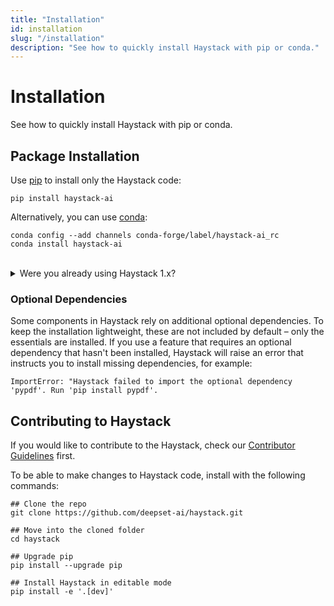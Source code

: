 ```yaml
---
title: "Installation"
id: installation
slug: "/installation"
description: "See how to quickly install Haystack with pip or conda."
---
```


# Installation

See how to quickly install Haystack with pip or conda.

## Package Installation

Use [pip](https://github.com/pypa/pip) to install only the Haystack code:

```shell
pip install haystack-ai
```

Alternatively, you can use [conda](https://docs.conda.io/projects/conda/en/stable/):

```shell
conda config --add channels conda-forge/label/haystack-ai_rc
conda install haystack-ai
```

<br />

<details>

<summary>Were you already using Haystack 1.x?</summary>

:::warning

Installing `farm-haystack` and `haystack-ai` in the same Python environment (virtualenv, Colab, or system) causes problems.

Installing both packages in the same environment can somehow work or fail in obscure ways. We suggest installing only one of these packages per Python environment. Make sure that you remove both packages if they are installed in the same environment, followed by installing only one of them:

```bash
pip uninstall -y farm-haystack haystack-ai
pip install haystack-ai
```

If you have any questions, please reach out to us on the [GitHub Discussion](https://github.com/deepset-ai/haystack/discussions) or [Discord](https://discord.com/invite/VBpFzsgRVF).
:::

</details>

### Optional Dependencies

Some components in Haystack rely on additional optional dependencies.
To keep the installation lightweight, these are not included by default – only the essentials are installed.
If you use a feature that requires an optional dependency that hasn't been installed, Haystack will raise an error that instructs you to install missing dependencies, for example:

```shell
ImportError: "Haystack failed to import the optional dependency 'pypdf'. Run 'pip install pypdf'.
```

## Contributing to Haystack

If you would like to contribute to the Haystack, check our [Contributor Guidelines](https://github.com/deepset-ai/haystack/blob/main/CONTRIBUTING.md) first.

To be able to make changes to Haystack code, install with the following commands:

```shell
## Clone the repo
git clone https://github.com/deepset-ai/haystack.git

## Move into the cloned folder
cd haystack

## Upgrade pip
pip install --upgrade pip

## Install Haystack in editable mode
pip install -e '.[dev]'
```
